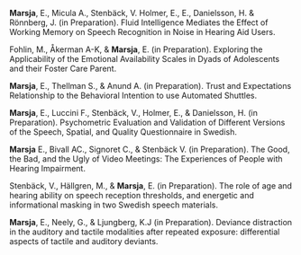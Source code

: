 **Marsja**, E., Micula A., Stenbäck, V. Holmer, E., E., Danielsson, H. & Rönnberg, J. (in Preparation). Fluid Intelligence Mediates the Effect of Working Memory on Speech Recognition in Noise in Hearing Aid Users.

Fohlin, M., Åkerman A-K, & **Marsja**, E. (in Preparation). Exploring the Applicability of the Emotional Availability Scales in Dyads of Adolescents and their Foster Care Parent.

**Marsja**, E., Thellman S., & Anund A. (in Preparation). Trust and Expectations Relationship to the Behavioral Intention to use Automated Shuttles.

**Marsja**, E., Luccini F., Stenbäck, V., Holmer, E., & Danielsson, H. (in Preparation). Psychometric Evaluation and Validation of Different Versions of the Speech, Spatial, and Quality Questionnaire in Swedish.

**Marsja** E., Bivall AC., Signoret C., & Stenbäck V. (in Preparation). The Good, the Bad, and the Ugly of Video Meetings: The Experiences of People with Hearing Impairment. 

Stenbäck, V., Hällgren,  M., & **Marsja**, E. (in Preparation). The role of age and hearing ability on speech reception thresholds, and energetic and informational masking in two Swedish speech materials.

**Marsja**, E., Neely, G., & Ljungberg, K.J (in Preparation). Deviance distraction in the auditory and tactile modalities after repeated exposure: differential aspects of tactile and auditory deviants.
